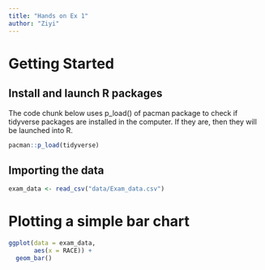 ```yaml
---
title: "Hands on Ex 1"
author: "Ziyi"
---
```


# Getting Started

## Install and launch R packages

The code chunk below uses p_load() of pacman package to check if tidyverse packages are installed in the computer. If they are, then they will be launched into R.

```r
pacman::p_load(tidyverse)
```

## Importing the data

```r
exam_data <- read_csv("data/Exam_data.csv")
```

# Plotting a simple bar chart

```r

ggplot(data = exam_data,
       aes(x = RACE)) +
  geom_bar()
```

